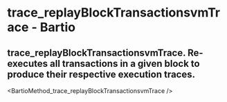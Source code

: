 # trace_replayBlockTransactionsvmTrace - Bartio

## trace_replayBlockTransactionsvmTrace. Re-executes all transactions in a given block to produce their respective execution traces.


<BartioMethod_trace_replayBlockTransactionsvmTrace />
